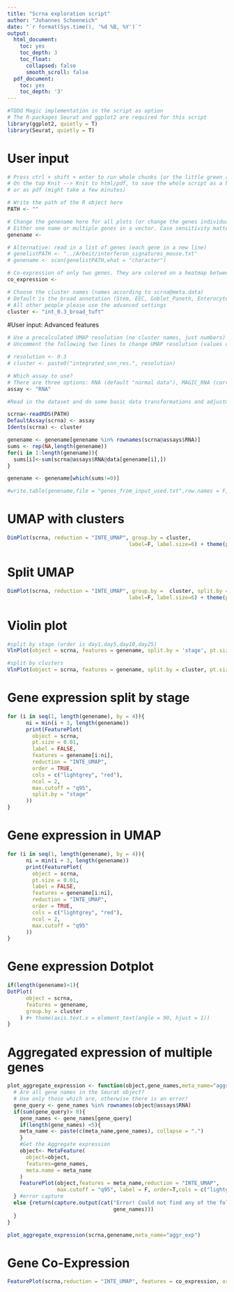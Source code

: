 ---
title: "Scrna exploration script"
author: "Johannes Schoeneich"
date: "`r format(Sys.time(), '%d %B, %Y')`"
output:
  html_document:
    toc: yes
    toc_depth: 3
    toc_float:
      collapsed: false
      smooth_scroll: false
  pdf_document:
    toc: yes
    toc_depth: '3'
---

```{r echo=FALSE, message=FALSE, warning=FALSE}
#TODO Magic implementation in the script as option
# The R-packages Seurat and ggplot2 are required for this script
library(ggplot2, quietly = T)
library(Seurat, quietly = T)
```

# User input

```{r}
# Press ctrl + shift + enter to run whole chunks (or the little green arrow on the right)
# On the top Knit --> Knit to html/pdf, to save the whole script as a html file to view in the browser
# or as pdf (might take a few minutes)

# Write the path of the R object here
PATH <- ""

# Change the genename here for all plots (or change the genes individually per plot).
# Either one name or multiple genes in a vector. Case sensitivity matters!
genename <- 

# Alternative: read in a list of genes (each gene in a new line)
# genelistPATH <- "../Arbeit/interferon_signatures_mouse.txt"
# genename <- scan(genelistPATH,what = "character")

# Co-expression of only two genes. They are colored on a heatmap between red and green.
co_expression <- 

# Choose the cluster names (names according to scrna@meta.data)
# Default is the broad annotation (Stem, EEC, Goblet_Paneth, Enterocyte, Tuft). Works only for my kinetic dataset. 
# All other people please use the advanced settings
cluster <- "int_0.3_broad_tuft"
```

#User input: Advanced features

```{r}
# Use a precalculated UMAP resolution (no cluster names, just numbers)
# Uncomment the following two lines to change UMAP resolution (values can range from 0.1 to 0.8)

# resolution <- 0.3
# cluster <- paste0("integrated_snn_res.", resolution)

# Which assay to use?
# There are three options: RNA (default "normal data"), MAGIC_RNA (corrected and denoised data), integrated (special cases)
assay <- "RNA"
```


```{r, echo=FALSE, cache.lazy=F}
#Read in the dataset and do some basic data transformations and adjustments

scrna<-readRDS(PATH)
DefaultAssay(scrna) <- assay
Idents(scrna) <- cluster

genename <- genename[genename %in% rownames(scrna@assays$RNA)]
sums <- rep(NA,length(genename))
for(i in 1:length(genename)){
  sums[i]<-sum(scrna@assays$RNA@data[genename[i],])
}

genename <- genename[which(sums!=0)]

#write.table(genename,file = "genes_from_input_used.txt",row.names = F,quote = F,col.names = F)
```

# UMAP with clusters

```{r, echo=FALSE}
DimPlot(scrna, reduction = "INTE_UMAP", group.by = cluster,
                                       label=F, label.size=6) + theme(plot.title = element_blank())
```

# Split UMAP

```{r out.width = "400%",fig.width=18, fig.height=6, echo=FALSE}
DimPlot(scrna, reduction = "INTE_UMAP", group.by =  cluster, split.by = "stage",
                                       label=F, label.size=6) + theme(plot.title = element_blank())
```

# Violin plot

```{r fig.height=16, fig.width=24, echo=FALSE, message=FALSE, warning=FALSE}

#split by stage (order is day1,day5,day10,day25)
VlnPlot(object = scrna, features = genename, split.by = 'stage', pt.size = 0)

#split by clusters
VlnPlot(object = scrna, features = genename, split.by = cluster, pt.size = 0)
```

# Gene expression split by stage

```{r fig.height=7, fig.width=14, echo=FALSE}
for (i in seq(1, length(genename), by = 4)){
      ni = min(i + 3, length(genename))
      print(FeaturePlot(
        object = scrna,
        pt.size = 0.01,
        label = FALSE,
        features = genename[i:ni],
        reduction = "INTE_UMAP",
        order = TRUE,
        cols = c("lightgrey", "red"),
        ncol = 2,
        max.cutoff = "q95",
        split.by = "stage"
      ))
}
```

# Gene expression in UMAP

```{r fig.height=8, fig.width=8, echo=FALSE}
for (i in seq(1, length(genename), by = 4)){
      ni = min(i + 3, length(genename))
      print(FeaturePlot(
        object = scrna,
        pt.size = 0.01,
        label = FALSE,
        features = genename[i:ni],
        reduction = "INTE_UMAP",
        order = TRUE,
        cols = c("lightgrey", "red"),
        ncol = 2,
        max.cutoff = "q95"
      ))
}
```

# Gene expression Dotplot

```{r, echo=FALSE}
if(length(genename)>1){
DotPlot(
      object = scrna,
      features = genename,
      group.by = cluster
    ) #+ theme(axis.text.x = element_text(angle = 90, hjust = 1))
}
```

# Aggregated expression of multiple genes

```{r, echo=FALSE}
plot_aggregate_expression <- function(object,gene_names,meta_name="aggr_exp"){
  # Are all gene names in the Seurat object?
  # Use only those which are, otherwise there is an error!
  gene_query <- gene_names %in% rownames(object@assays$RNA)
  if(sum(gene_query)> 0){
    gene_names <- gene_names[gene_query]
    if(length(gene_names) <5){
    meta_name <- paste(c(meta_name,gene_names), collapse = ".")
    }
    #Get the Aggregate expression
    object<- MetaFeature(
      object=object,
      features=gene_names,
      meta.name = meta_name
    )
    FeaturePlot(object,features = meta_name,reduction = "INTE_UMAP",
                max.cutoff = "q95", label = F, order=T,cols = c("lightgrey", "red","black"))
  } #error capture
  else {return(capture.output(cat("Error! Could not find any of the following genes",
                                  gene_names)))
  }
}

plot_aggregate_expression(scrna,genename,meta_name="aggr_exp")
```

# Gene Co-Expression

```{r fig.height=6, fig.width=20, echo=FALSE}
FeaturePlot(scrna,reduction = "INTE_UMAP", features = co_expression, order = T, max.cutoff = 'q95', blend = TRUE)
```
